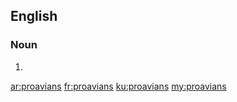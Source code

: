==English==

===Noun===
{{head|en}}

# {{plural of|proavian}}

[[ar:proavians]]
[[fr:proavians]]
[[ku:proavians]]
[[my:proavians]]